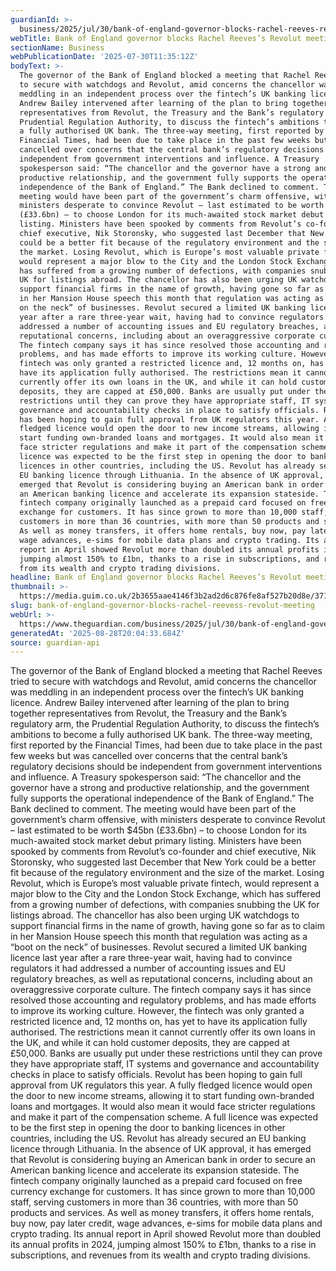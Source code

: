 ```yaml
---
guardianId: >-
  business/2025/jul/30/bank-of-england-governor-blocks-rachel-reeves-revolut-meeting
webTitle: Bank of England governor blocks Rachel Reeves’s Revolut meeting
sectionName: Business
webPublicationDate: '2025-07-30T11:35:12Z'
bodyText: >-
  The governor of the Bank of England blocked a meeting that Rachel Reeves tried
  to secure with watchdogs and Revolut, amid concerns the chancellor was
  meddling in an independent process over the fintech’s UK banking licence.
  Andrew Bailey intervened after learning of the plan to bring together
  representatives from Revolut, the Treasury and the Bank’s regulatory arm, the
  Prudential Regulation Authority, to discuss the fintech’s ambitions to become
  a fully authorised UK bank. The three-way meeting, first reported by the
  Financial Times, had been due to take place in the past few weeks but was
  cancelled over concerns that the central bank’s regulatory decisions should be
  independent from government interventions and influence. A Treasury
  spokesperson said: “The chancellor and the governor have a strong and
  productive relationship, and the government fully supports the operational
  independence of the Bank of England.” The Bank declined to comment. The
  meeting would have been part of the government’s charm offensive, with
  ministers desperate to convince Revolut – last estimated to be worth $45bn
  (£33.6bn) – to choose London for its much-awaited stock market debut primary
  listing. Ministers have been spooked by comments from Revolut’s co-founder and
  chief executive, Nik Storonsky, who suggested last December that New York
  could be a better fit because of the regulatory environment and the size of
  the market. Losing Revolut, which is Europe’s most valuable private fintech,
  would represent a major blow to the City and the London Stock Exchange, which
  has suffered from a growing number of defections, with companies snubbing the
  UK for listings abroad. The chancellor has also been urging UK watchdogs to
  support financial firms in the name of growth, having gone so far as to claim
  in her Mansion House speech this month that regulation was acting as a “boot
  on the neck” of businesses. Revolut secured a limited UK banking licence last
  year after a rare three-year wait, having had to convince regulators it had
  addressed a number of accounting issues and EU regulatory breaches, as well as
  reputational concerns, including about an overaggressive corporate culture.
  The fintech company says it has since resolved those accounting and regulatory
  problems, and has made efforts to improve its working culture. However, the
  fintech was only granted a restricted licence and, 12 months on, has yet to
  have its application fully authorised. The restrictions mean it cannot
  currently offer its own loans in the UK, and while it can hold customer
  deposits, they are capped at £50,000. Banks are usually put under these
  restrictions until they can prove they have appropriate staff, IT systems and
  governance and accountability checks in place to satisfy officials. Revolut
  has been hoping to gain full approval from UK regulators this year. A fully
  fledged licence would open the door to new income streams, allowing it to
  start funding own-branded loans and mortgages. It would also mean it would
  face stricter regulations and make it part of the compensation scheme. A full
  licence was expected to be the first step in opening the door to banking
  licences in other countries, including the US. Revolut has already secured an
  EU banking licence through Lithuania. In the absence of UK approval, it has
  emerged that Revolut is considering buying an American bank in order to secure
  an American banking licence and accelerate its expansion stateside. The
  fintech company originally launched as a prepaid card focused on free currency
  exchange for customers. It has since grown to more than 10,000 staff, serving
  customers in more than 36 countries, with more than 50 products and services.
  As well as money transfers, it offers home rentals, buy now, pay later credit,
  wage advances, e-sims for mobile data plans and crypto trading. Its annual
  report in April showed Revolut more than doubled its annual profits in 2024,
  jumping almost 150% to £1bn, thanks to a rise in subscriptions, and revenues
  from its wealth and crypto trading divisions.
headline: Bank of England governor blocks Rachel Reeves’s Revolut meeting
thumbnail: >-
  https://media.guim.co.uk/2b3655aae4146f3b2ad2d6c876fe8af527b20d8e/371_14_2629_2104/500.jpg
slug: bank-of-england-governor-blocks-rachel-reevess-revolut-meeting
webUrl: >-
  https://www.theguardian.com/business/2025/jul/30/bank-of-england-governor-blocks-rachel-reeves-revolut-meeting
generatedAt: '2025-08-28T20:04:33.684Z'
source: guardian-api
---
```

The governor of the Bank of England blocked a meeting that Rachel Reeves tried to secure with watchdogs and Revolut, amid concerns the chancellor was meddling in an independent process over the fintech’s UK banking licence. Andrew Bailey intervened after learning of the plan to bring together representatives from Revolut, the Treasury and the Bank’s regulatory arm, the Prudential Regulation Authority, to discuss the fintech’s ambitions to become a fully authorised UK bank. The three-way meeting, first reported by the Financial Times, had been due to take place in the past few weeks but was cancelled over concerns that the central bank’s regulatory decisions should be independent from government interventions and influence. A Treasury spokesperson said: “The chancellor and the governor have a strong and productive relationship, and the government fully supports the operational independence of the Bank of England.” The Bank declined to comment. The meeting would have been part of the government’s charm offensive, with ministers desperate to convince Revolut – last estimated to be worth $45bn (£33.6bn) – to choose London for its much-awaited stock market debut primary listing. Ministers have been spooked by comments from Revolut’s co-founder and chief executive, Nik Storonsky, who suggested last December that New York could be a better fit because of the regulatory environment and the size of the market. Losing Revolut, which is Europe’s most valuable private fintech, would represent a major blow to the City and the London Stock Exchange, which has suffered from a growing number of defections, with companies snubbing the UK for listings abroad. The chancellor has also been urging UK watchdogs to support financial firms in the name of growth, having gone so far as to claim in her Mansion House speech this month that regulation was acting as a “boot on the neck” of businesses. Revolut secured a limited UK banking licence last year after a rare three-year wait, having had to convince regulators it had addressed a number of accounting issues and EU regulatory breaches, as well as reputational concerns, including about an overaggressive corporate culture. The fintech company says it has since resolved those accounting and regulatory problems, and has made efforts to improve its working culture. However, the fintech was only granted a restricted licence and, 12 months on, has yet to have its application fully authorised. The restrictions mean it cannot currently offer its own loans in the UK, and while it can hold customer deposits, they are capped at £50,000. Banks are usually put under these restrictions until they can prove they have appropriate staff, IT systems and governance and accountability checks in place to satisfy officials. Revolut has been hoping to gain full approval from UK regulators this year. A fully fledged licence would open the door to new income streams, allowing it to start funding own-branded loans and mortgages. It would also mean it would face stricter regulations and make it part of the compensation scheme. A full licence was expected to be the first step in opening the door to banking licences in other countries, including the US. Revolut has already secured an EU banking licence through Lithuania. In the absence of UK approval, it has emerged that Revolut is considering buying an American bank in order to secure an American banking licence and accelerate its expansion stateside. The fintech company originally launched as a prepaid card focused on free currency exchange for customers. It has since grown to more than 10,000 staff, serving customers in more than 36 countries, with more than 50 products and services. As well as money transfers, it offers home rentals, buy now, pay later credit, wage advances, e-sims for mobile data plans and crypto trading. Its annual report in April showed Revolut more than doubled its annual profits in 2024, jumping almost 150% to £1bn, thanks to a rise in subscriptions, and revenues from its wealth and crypto trading divisions.
